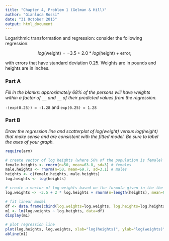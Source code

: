 ```yaml
---
title: "Chapter 4, Problem 1 (Gelman & Hill)"
author: "Gianluca Rossi"
date: "31 October 2015"
output: html_document
---
```


Logarithmic transformation and regression: consider the following regression: 

$$log(\text{weight}) = −3.5 + 2.0 * log(\text{height}) + \text{error,}$$

with errors that have standard deviation 0.25. Weights are in pounds and heights are in inches.

### Part A
*Fill in the blanks: approximately 68% of the persons will have weights within a factor of `__` and `__` of their predicted values from the regression.*

`-(exp(0.25)) = -1.28` and `exp(0.25) = 1.28`

### Part B
*Draw the regression line and scatterplot of log(weight) versus log(height) that make sense and are consistent with the fitted model. Be sure to label the axes of your graph.*

```r
require(arm)
```

```r
# create vector of log heights (where 50% of the population is female)
female.heights <- rnorm(n=50, mean=63.8, sd=3) # females
male.heights <- rnorm(n=50, mean=69.7, sd=3.1) # males
heights <- c(female.heights, male.heights) 
log.heights <- log(heights)

# create a vector of log weights based on the formula given in the the exercise
log.weights <- -3.5 + 2 * log.heights + rnorm(n=length(heights), mean=0, sd=0.25)

# fit linear model
df <- data.frame(cbind(log.weights=log.weights, log.heights=log.heights))
m1 <- lm(log.weights ~ log.heights, data=df)
display(m1)

# plot regression line
plot(log.heights, log.weights, xlab="log(heights)", ylab="log(weights)")
abline(m1)
```